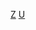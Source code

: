 {{Commonscat|Heavy metal musical groups from the United States}}

[[Category:美國各類型樂團|Z]]
[[Category:各國重金屬樂團|U]]
